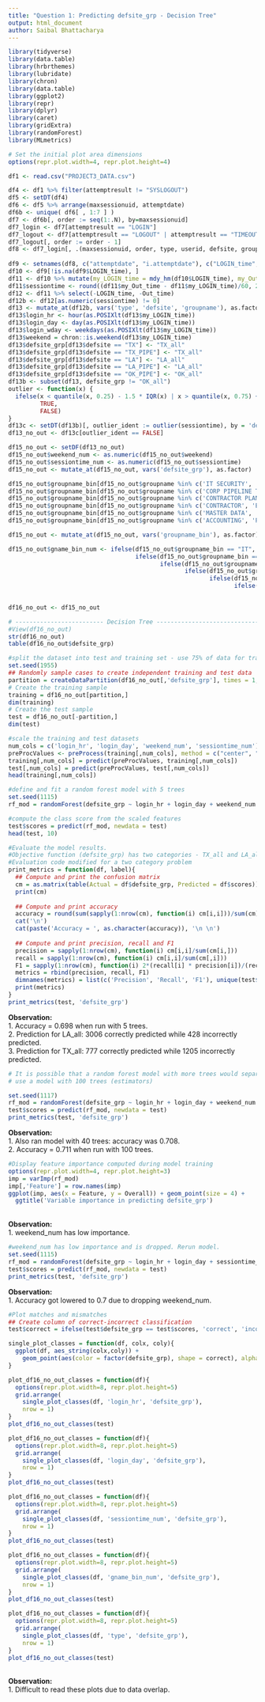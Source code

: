 ```yaml
---
title: "Question 1: Predicting defsite_grp - Decision Tree"
output: html_document
author: Saibal Bhattacharya
---
```


```r
library(tidyverse)
library(data.table)
library(hrbrthemes)
library(lubridate)
library(chron)
library(data.table)
library(ggplot2)
library(repr)
library(dplyr)
library(caret)
library(gridExtra)
library(randomForest)
library(MLmetrics)

# Set the initial plot area dimensions
options(repr.plot.width=4, repr.plot.height=4) 

df1 <- read.csv("PROJECT3_DATA.csv")
```


```r
df4 <- df1 %>% filter(attemptresult != "SYSLOGOUT")
df5 <- setDT(df4)
df6 <- df5 %>% arrange(maxsessionuid, attemptdate)
df6b <- unique( df6[ , 1:7 ] )
df7 <- df6b[, order := seq(1:.N), by=maxsessionuid]
df7_login <- df7[attemptresult == "LOGIN"]
df7_logout <- df7[attemptresult == "LOGOUT" | attemptresult == "TIMEOUT" | attemptresult == "RESTART"]
df7_logout[, order := order - 1]
df8 <- df7_login[, .(maxsessionuid, order, type, userid, defsite, groupname, attemptdate)][df7_logout[, .(maxsessionuid, order, type, userid, defsite, groupname, attemptdate)], 
                                                                                           on=c("maxsessionuid", "order", "type", "userid", "defsite", "groupname"), nomatch=NA]
df9 <- setnames(df8, c("attemptdate", "i.attemptdate"), c("LOGIN_time", "Out_time"))
df10 <- df9[!is.na(df9$LOGIN_time), ]
df11 <- df10 %>% mutate(my_LOGIN_time = mdy_hm(df10$LOGIN_time), my_Out_time = mdy_hm(df10$Out_time))
df11$sessiontime <- round((df11$my_Out_time - df11$my_LOGIN_time)/60, 2)
df12 <- df11 %>% select(-LOGIN_time, -Out_time)
df12b <- df12[as.numeric(sessiontime) != 0]
df13 <- mutate_at(df12b, vars('type', 'defsite', 'groupname'), as.factor)
df13$login_hr <- hour(as.POSIXlt(df13$my_LOGIN_time))
df13$login_day <- day(as.POSIXlt(df13$my_LOGIN_time))
df13$login_wday <- weekdays(as.POSIXlt(df13$my_LOGIN_time))
df13$weekend = chron::is.weekend(df13$my_LOGIN_time)
df13$defsite_grp[df13$defsite == "TX"] <- "TX_all"
df13$defsite_grp[df13$defsite == "TX_PIPE"] <- "TX_all"
df13$defsite_grp[df13$defsite == "LA"] <- "LA_all"
df13$defsite_grp[df13$defsite == "LA_PIPE"] <- "LA_all"
df13$defsite_grp[df13$defsite == "OK_PIPE"] <- "OK_all"
df13b <- subset(df13, defsite_grp != "OK_all")
outlier <- function(x) {
  ifelse(x < quantile(x, 0.25) - 1.5 * IQR(x) | x > quantile(x, 0.75) + 1.5 * IQR(x), 
         TRUE, 
         FALSE)
}
df13c <- setDT(df13b)[, outlier_ident := outlier(sessiontime), by = 'defsite_grp']
df13_no_out <- df13c[outlier_ident == FALSE]

df15_no_out <- setDF(df13_no_out)
df15_no_out$weekend_num <- as.numeric(df15_no_out$weekend)
df15_no_out$sessiontime_num <- as.numeric(df15_no_out$sessiontime)
df15_no_out <- mutate_at(df15_no_out, vars('defsite_grp'), as.factor)

df15_no_out$groupname_bin[df15_no_out$groupname %in% c('IT SECURITY', 'IT ADMINISTRATOR', 'IT ANALYST')] <- 'IT'
df15_no_out$groupname_bin[df15_no_out$groupname %in% c('CORP PIPELINE TECH SUPPORT', 'PIPELINE FIELD MGMT','PIPELINE TECHNICIAN')] <- 'PIPELINE'
df15_no_out$groupname_bin[df15_no_out$groupname %in% c('CONTRACTOR PLANNER', 'PLANNER' , 'SCHEDULER')] <- 'PLANNING'
df15_no_out$groupname_bin[df15_no_out$groupname %in% c('CONTRACTOR', 'ENGINEER', 'QUICK REPORTING USER')] <- 'OPERATIONS'
df15_no_out$groupname_bin[df15_no_out$groupname %in% c('MASTER DATA', 'MAINTENANCE TECHNICIAN', 'CONTRACTOR TECHNICIAN', 'MAINTENANCE SUPERVISOR', 'CONTRACTOR SUPERVISOR')] <- 'MAINTENANCE'
df15_no_out$groupname_bin[df15_no_out$groupname %in% c('ACCOUNTING', 'PURCHASING MANAGER', 'SUPPLY CHAIN', 'STOREROOM MANAGER', 'STOREROOM CLERK', 'SENIOR STOREROOM CLERK')] <- 'SUPPLY CHAIN'

df15_no_out <- mutate_at(df15_no_out, vars('groupname_bin'), as.factor)

df15_no_out$gname_bin_num <- ifelse(df15_no_out$groupname_bin == "IT", 1,
                                    ifelse(df15_no_out$groupname_bin == "MAINTENANCE", 2,
                                           ifelse(df15_no_out$groupname_bin == "OPERATIONS", 3,
                                                  ifelse(df15_no_out$groupname_bin == "PIPELINE", 4,
                                                         ifelse(df15_no_out$groupname_bin == "PLANNING", 5,
                                                                ifelse(df15_no_out$groupname_bin == "SUPPLY CHAIN", 6,
                                                                       NA ))))))

df16_no_out <- df15_no_out
```

```r
# ------------------------- Decision Tree ------------------------------------------
#View(df16_no_out)
str(df16_no_out)
table(df16_no_out$defsite_grp)

#split the dataset into test and training set - use 75% of data for training.
set.seed(1955)
## Randomly sample cases to create independent training and test data
partition = createDataPartition(df16_no_out[,'defsite_grp'], times = 1, p = 0.75, list = FALSE)
# Create the training sample
training = df16_no_out[partition,] 
dim(training)
# Create the test sample
test = df16_no_out[-partition,] 
dim(test)

#scale the training and test datasets
num_cols = c('login_hr', 'login_day', 'weekend_num', 'sessiontime_num')
preProcValues <- preProcess(training[,num_cols], method = c("center", "scale"))
training[,num_cols] = predict(preProcValues, training[,num_cols])
test[,num_cols] = predict(preProcValues, test[,num_cols])
head(training[,num_cols])

#define and fit a random forest model with 5 trees
set.seed(1115)
rf_mod = randomForest(defsite_grp ~ login_hr + login_day + weekend_num + sessiontime_num + gname_bin_num + type, data = training, ntree = 5)

#compute the class score from the scaled features
test$scores = predict(rf_mod, newdata = test)
head(test, 10)

#Evaluate the model results. 
#Objective function (defsite_grp) has two categories - TX_all and LA_all. 
#Evaluation code modified for a two category problem
print_metrics = function(df, label){
  ## Compute and print the confusion matrix
  cm = as.matrix(table(Actual = df$defsite_grp, Predicted = df$scores))
  print(cm)
  
  ## Compute and print accuracy 
  accuracy = round(sum(sapply(1:nrow(cm), function(i) cm[i,i]))/sum(cm), 3)
  cat('\n')
  cat(paste('Accuracy = ', as.character(accuracy)), '\n \n')                           
  
  ## Compute and print precision, recall and F1
  precision = sapply(1:nrow(cm), function(i) cm[i,i]/sum(cm[i,]))
  recall = sapply(1:nrow(cm), function(i) cm[i,i]/sum(cm[,i]))    
  F1 = sapply(1:nrow(cm), function(i) 2*(recall[i] * precision[i])/(recall[i] + precision[i]))    
  metrics = rbind(precision, recall, F1)
  dimnames(metrics) = list(c('Precision', 'Recall', 'F1'), unique(test$defsite_grp))      
  print(metrics)
}  
print_metrics(test, 'defsite_grp')

```
**Observation:**  
1. Accuracy = 0.698 when run with 5 trees.  
2. Prediction for LA_all: 3006 correctly predicted while 428 incorrectly predicted.  
3. Prediction for TX_all: 777 correctly predicted while 1205 incorrectly predicted.

```r
# It is possible that a random forest model with more trees would separate these cases better.
# use a model with 100 trees (estimators)

set.seed(1117)
rf_mod = randomForest(defsite_grp ~ login_hr + login_day + weekend_num + sessiontime_num + gname_bin_num + type, data = training, ntree = 100)
test$scores = predict(rf_mod, newdata = test)
print_metrics(test, 'defsite_grp')

```
**Observation:**  
1. Also ran model with 40 trees: accuracy was 0.708.    
2. Accuracy = 0.711 when run with 100 trees.  

```r
#Display feature importance computed during model training
options(repr.plot.width=4, repr.plot.height=3)
imp = varImp(rf_mod)
imp[,'Feature'] = row.names(imp)
ggplot(imp, aes(x = Feature, y = Overall)) + geom_point(size = 4) +
  ggtitle('Variable importance in predicting defsite_grp')

```
<br>
**Observation:**    
1. weekend_num has low importance.

```r
#weekend_num has low importance and is dropped. Rerun model.
set.seed(1115)
rf_mod = randomForest(defsite_grp ~ login_hr + login_day + sessiontime_num + gname_bin_num + type, data = training, ntree = 40)
test$scores = predict(rf_mod, newdata = test)
print_metrics(test, 'defsite_grp')

```
**Observation:**  
1. Accuracy got lowered to 0.7 due to dropping weekend_num.  

```r
#Plot matches and mismatches
## Create column of correct-incorrect classification
test$correct = ifelse(test$defsite_grp == test$scores, 'correct', 'incorrect')

single_plot_classes = function(df, colx, coly){
  ggplot(df, aes_string(colx,coly)) +
    geom_point(aes(color = factor(defsite_grp), shape = correct), alpha = 0.4)
}

plot_df16_no_out_classes = function(df){
  options(repr.plot.width=8, repr.plot.height=5)
  grid.arrange(
    single_plot_classes(df, 'login_hr', 'defsite_grp'),
    nrow = 1)
}
plot_df16_no_out_classes(test)

plot_df16_no_out_classes = function(df){
  options(repr.plot.width=8, repr.plot.height=5)
  grid.arrange(
    single_plot_classes(df, 'login_day', 'defsite_grp'),
    nrow = 1)
}
plot_df16_no_out_classes(test)

plot_df16_no_out_classes = function(df){
  options(repr.plot.width=8, repr.plot.height=5)
  grid.arrange(
    single_plot_classes(df, 'sessiontime_num', 'defsite_grp'),
    nrow = 1)
}
plot_df16_no_out_classes(test)

plot_df16_no_out_classes = function(df){
  options(repr.plot.width=8, repr.plot.height=5)
  grid.arrange(
    single_plot_classes(df, 'gname_bin_num', 'defsite_grp'),
    nrow = 1)
}
plot_df16_no_out_classes(test)

plot_df16_no_out_classes = function(df){
  options(repr.plot.width=8, repr.plot.height=5)
  grid.arrange(
    single_plot_classes(df, 'type', 'defsite_grp'),
    nrow = 1)
}
plot_df16_no_out_classes(test)

```
<br>
**Observation:**  
1. Difficult to read these plots due to data overlap.
```r

```


